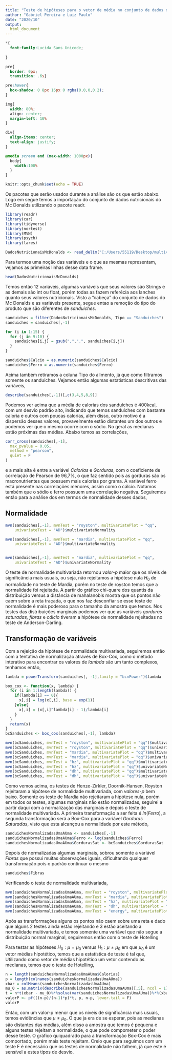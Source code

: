 ```yaml
---
title: "Teste de hipóteses para o vetor de média no conjunto de dados do Mc Donalds"
author: "Gabriel Pereira e Luiz Paulo"
date: "2020/10"
output: 
  html_document
---
```


```css
*{
  font-family:Lucida Sans Unicode;
  
}

pre{
  border: 0px;
  transition: .6s}

pre:hover{
  box-shadow: 0 8px 16px 0 rgba(0,0,0,0.2);
}

img{
  width: 80%;
  align: center;
  margin-left: 10%
}

div{
  align-items: center;
  text-align: justify;
}

@media screen and (max-width: 1000px){
  body{
    width:100%
  }
}

```


```r
knitr::opts_chunk$set(echo = TRUE)
```

Os pacotes que serão usados durante a análise são os que estão abaixo. Logo em segue temos a importação do conjunto de dados nutricionais do Mc Donalds utilizando o pacote readr.
```r
library(readr)
library(car)
library(tidyverse)
library(nortest)
library(MVN)
library(psych)
library(lares)

DadosNutricionaisMcDonalds <- read_delim("C:/Users/55119/Desktop/multivariate/datasets/DadosNutricionaisMcDonalds.txt", ";", escape_double = FALSE, trim_ws = TRUE)
```

Para termos uma noção das variáveis e o que as mesmas representam, vejamos as primeiras linhas desse data frame.

```r
head(DadosNutricionaisMcDonalds)
```

Temos então 12 variáveis, algumas variáveis que seus valores são Strings e as demais são int ou float, porém todas as fazem referêcia aos lanches quanto seus valores nutricionais. Visto a "cabeça" do conjunto de dados do Mc Donalds e as variáveis presente, segue entao a remoção do tipo do produto que são diferentes de $\textit{sanduíches}$.

``` r
sanduiches = filter(DadosNutricionaisMcDonalds, Tipo == "Sanduiches")
sanduiches = sanduiches[,-1]

for (i in 1:15) {
  for (j in 9:10) {
    sanduiches[i,j] = gsub(",",".", sanduiches[i,j])
  }
}

sanduiches$Calcio = as.numeric(sanduiches$Calcio)
sanduiches$Ferro = as.numeric(sanduiches$Ferro)
```

Acima também retiramos a coluna Tipo do alimento, já que como filtramos somente os sanduíches. Vejamos então algumas estatísticas descritivas das variáveis,

```r
describe(sanduiches[,-1])[,c(3,4,5,8,9)]
```

Podemos ver acima que a média de calorias dos sanduíches é 400kcal, com um desvio padrão alto, indicando que temos sanduiches com bastante caloria e outros com poucas calorias, além disso, outro motivo é a dispersão desses valores, provavelmente estão distantes um dos outros e podemos ver que o mesmo ocorre com o sódio. No geral as medianas estão próximas das médias. Abaixo temos as correlações,


```r
corr_cross(sanduiches[,-1],
  max_pvalue = 0.05,
  method = "pearson",
  quiet = F
)
```

e a mais alta é entre a variável $\textit{Calorias}$ e $\textit{Gorduras}$, com o coeficiente de correlação de Pearson de 96,7%, o que faz sentido pois as gorduras são os macronutrientes que possuem mais calorias por grama. A variável ferro está presente nas correlações menores, assim como o cálcio. Notamos também que o sódio e ferro possuem uma correlação negativa. Seguiremos então para a análise dos em termos de normalidade desses dados,

## Normalidade

```r
mvn(sanduiches[,-1], mvnTest = "royston", multivariatePlot = "qq",
    univariateTest = "AD")$multivariateNormality

mvn(sanduiches[,-1], mvnTest = "mardia", multivariatePlot = "qq",
    univariateTest = "AD")$multivariateNormality


mvn(sanduiches[,-1], mvnTest = "mardia", multivariatePlot = "qq",
    univariateTest = "AD")$univariateNormality
```
O teste de normalidade multivariada retornou $\textit{valor-p}$ maior que os níveis de significância mais usuais, ou seja, não rejeitamos a hipótese nula $H_0$ de normalidade no teste de Mardia, porém no teste de royston temos que a normalidade foi rejeitada. A partir do gráfico chi-quare dos quantis da distribuição versus a distância de mahalanobis mostra que os pontos não caem sobre a reta traçada, o que nos faz desconfiar se esse teste de normalidade é mais poderoso para o tamanho da amostra que temos. Nos testes das distribuições marginais podemos ver que as variáveis $\textit{gorduras saturadas, fibras}$ e $\textit{cálcio}$ tiveram a hipótese de normalidade rejeitadas no teste de Anderson-Darling. 


## Transformação de variáveis

Com a rejeição da hipótese de normalidade multivariada, seguiremos então com a tentativa de normalização através de Box-Cox, como o método interativo para encontrar os valores de $\textit{lambda}$ são um tanto complexos, tenhamos então,

```r
lambda = powerTransform(sanduiches[, -1],family = "bcnPower")$lambda

box_cox <- function(x, lambda) {
  for (i in 1:length(lambda)) {
    if(lambda[i] == 0){
      x[,i] = log(x[,i], base = exp(1))
    }else{
      x[,i] = (x[,i]^lambda[i] - 1)/lambda[i]
    }
  }
  return(x)
}
bcSanduiches <- box_cox(sanduiches[,-1], lambda)

mvn(bcSanduiches, mvnTest = "royston", multivariatePlot = "qq")$multivariateNormality
mvn(bcSanduiches, mvnTest = "royston", multivariatePlot = "qq")$univariateNormality
mvn(bcSanduiches, mvnTest = "mardia", multivariatePlot = "qq")$multivariateNormality
mvn(bcSanduiches, mvnTest = "mardia", multivariatePlot = "qq")$univariateNormality
mvn(bcSanduiches, mvnTest = "hz", multivariatePlot = "qq")$multivariateNormality
mvn(bcSanduiches, mvnTest = "hz", multivariatePlot = "qq")$univariateNormality
mvn(bcSanduiches, mvnTest = "dh", multivariatePlot = "qq")$multivariateNormality
mvn(bcSanduiches, mvnTest = "dh", multivariatePlot = "qq")$univariateNormality
```

Como vemos acima, os testes de Henze-Zirkler, Doornik-Hansen, Royston rejeitaram a hipótese de normalidade multivariada, com $\textit{valores-p}$ bem baixo. Somente os teste de Mardia não rejeitaram a hipótese nula, porém em todos os testes, algumas marginais não estão normalizadas, seguirei a partir daqui com a normalização das marginais e depois o teste de normalidade multivariada. A primeira transformação a ser feita é $ln(Ferro)$, a segunda transformação será a Box-Cox para a variável $\textit{Gorduras Saturadas}$, visto que esta alcançou a normalidade por este método, 

```r
sanduichesNormalizadasUmaAUma <- sanduiches[,-1]
sanduichesNormalizadasUmaAUma$Ferro <- log(sanduiches$Ferro)
sanduichesNormalizadasUmaAUma$GordurasSat <- bcSanduiches$GordurasSat
```

Depois de normalizadas algumas marginais, sobrou somente a variável $\textit{Fibras}$ que possui muitas observações iguais, dificultando qualquer transformação pois o padrão continuar o mesmo

```r
sanduiches$Fibras
```
Verificando o teste de normalidade multivariada,
```r
mvn(sanduichesNormalizadasUmaAUma, mvnTest = "royston", multivariatePlot = "qq")$multivariateNormality
mvn(sanduichesNormalizadasUmaAUma, mvnTest = "mardia", multivariatePlot = "qq")$multivariateNormality
mvn(sanduichesNormalizadasUmaAUma, mvnTest = "hz", multivariatePlot = "qq")$multivariateNormality
mvn(sanduichesNormalizadasUmaAUma, mvnTest = "dh", multivariatePlot = "qq")$multivariateNormality
mvn(sanduichesNormalizadasUmaAUma, mvnTest = "energy", multivariatePlot = "qq")$multivariateNormality
```
Após as transformações alguns os pontos não caem sobre uma reta e dado que alguns 2 testes ainda estão rejeitando e 3 estão aceitando a normalidade multivariada, e temos somente uma variável que não segue a distribuição normal marginal, seguiremos então com o teste de Hotelling

Para testar as hipóteses $H_0: \mu = \mu_0$ versus $H_1: \mu \neq \mu_0$ em que $\mu_0$ é um vetor médias hipotético, temos que a estatística de teste é 
\begin{align*}
  T^2 = \sqrt{n}(\bar{X} - \mu_0)'(\frac{\sum_{i = 1}^{n} (X_j - \bar{X})(X_j - \bar{X})'}{n-1})^{-1}\sqrt{n}(\bar{X} - \mu_0)
\end{align*}
tal que,
\begin{align*}
T^2 > \frac{(n-1)p}{n-p}F_{p,n-p}(\alpha)
\end{align*}
Utilizando como vetor de médias hipotético um vetor contendo as medianas, temos que o teste de Hotelling,
```r
n = length(sanduichesNormalizadasUmaAUma$Calorias)
p = length(colnames(sanduichesNormalizadasUmaAUma))
xbar = colMeans(sanduichesNormalizadasUmaAUma)
mu_0 = as.matrix(describe(sanduichesNormalizadasUmaAUma)[,5], ncol = 1)
t = n*t(xbar - mu_0)%*%solve(var(sanduichesNormalizadasUmaAUma))%*%(xbar - mu_0)
valorP <- pf(((n-p)/(n-1)*p)*t, p, n-p, lower.tail = F)
valorP
```
Então, com um valor-p menor que os níveis de significância mais usuais, temos evidências que $\mu \neq \mu_0$. O que ja era de se esperar, pois as medianas são distantes das médias, além disso a amostra que temos é pequena e alguns testes rejeitam a normalidade, o que pode compometer o poder desse teste. O gráfico quiquadrado para a transformação Box-Cox é mais comportado, porém mais teste rejeitam. Creio que para seguimos com um teste F é necessário que os testes de normalidade não falhem, já que este é sensível a estes tipos de desvio.
